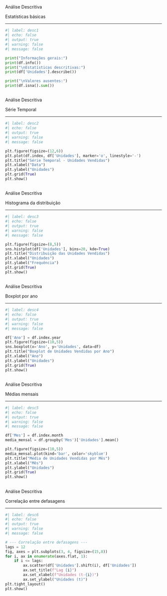 ##  {#descritivas1 data-menu-title="Análise descritiva: Estatísticas básicas"}

[Análise Descritiva]{.slide-title}

[Estatísticas básicas]{.custom-subtitle2}

<hr>

```python
#| label: desc1
#| echo: false
#| output: true
#| warning: false
#| message: false

print("Informações gerais:")
print(df.info())
print("\nEstatísticas descritivas:")
print(df['Unidades'].describe())

print("\nValores ausentes:")
print(df.isna().sum())
```

##  {#descritivas2 data-menu-title="Análise descritiva: Série Temporal"}

[Análise Descritiva]{.slide-title}

[Série Temporal]{.custom-subtitle2}

<hr>

```python
#| label: desc2
#| echo: false
#| output: true
#| warning: false
#| message: false

plt.figure(figsize=(12,6))
plt.plot(df.index, df['Unidades'], marker='o', linestyle='-')
plt.title("Série Temporal - Unidades Vendidas")
plt.xlabel("Data")
plt.ylabel("Unidades")
plt.grid(True)
plt.show()
```

##  {#descritivas3 data-menu-title="Análise descritiva: Histograma da distribuição"}

[Análise Descritiva]{.slide-title}

[Histograma da distribuição]{.custom-subtitle2}

<hr>

```python
#| label: desc3
#| echo: false
#| output: true
#| warning: false
#| message: false

plt.figure(figsize=(8,5))
sns.histplot(df['Unidades'], bins=20, kde=True)
plt.title("Distribuição das Unidades Vendidas")
plt.xlabel("Unidades")
plt.ylabel("Frequência")
plt.grid(True)
plt.show()
```

##  {#descritivas4 data-menu-title="Análise descritiva: Distribuição das Unidades Vendidas"}

[Análise Descritiva]{.slide-title}

[Boxplot por ano]{.custom-subtitle2}

<hr>

```python
#| label: desc4
#| echo: false
#| output: true
#| warning: false
#| message: false

df['Ano'] = df.index.year
plt.figure(figsize=(10,5))
sns.boxplot(x='Ano', y='Unidades', data=df)
plt.title("Boxplot de Unidades Vendidas por Ano")
plt.xlabel("Ano")
plt.ylabel("Unidades")
plt.grid(True)
plt.show()

```

##  {#descritivas5 data-menu-title="Análise descritiva: Médias mensais"}

[Análise Descritiva]{.slide-title}

[Médias mensais]{.custom-subtitle2}

<hr>

```python
#| label: desc5
#| echo: false
#| output: true
#| warning: false
#| message: false

df['Mes'] = df.index.month
media_mensal = df.groupby('Mes')['Unidades'].mean()

plt.figure(figsize=(10,5))
media_mensal.plot(kind='bar', color='skyblue')
plt.title("Média de Unidades Vendidas por Mês")
plt.xlabel("Mês")
plt.ylabel("Unidades")
plt.grid(True)
plt.show()
```

##  {#descritivas6 data-menu-title="Análise descritiva: Correlação entre defasagens"}

[Análise Descritiva]{.slide-title}

[Correlação entre defasagens]{.custom-subtitle2}

<hr>

```python
#| label: desc6
#| echo: false
#| output: true
#| warning: false
#| message: false

# --- Correlação entre defasagens ---
lags = 12
fig, axes = plt.subplots(3, 4, figsize=(15,8))
for i, ax in enumerate(axes.flat, 1):
    if i <= lags:
        ax.scatter(df['Unidades'].shift(i), df['Unidades'])
        ax.set_title(f"Lag {i}")
        ax.set_xlabel(f"Unidades (t-{i})")
        ax.set_ylabel("Unidades (t)")
plt.tight_layout()
plt.show()
```

